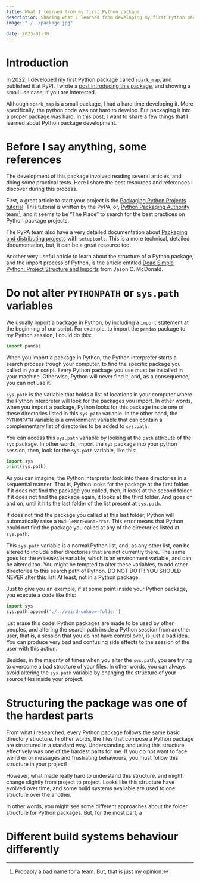```yaml
---
title: What I learned from my first Python package
description: Sharing what I learned from developing my first Python package published at PyPI
image: "./../package.jpg"

date: 2023-01-30
---
```


# Introduction

In 2022, I developed my first Python package called [`spark_map`](https://github.com/pedropark99/spark_map), and published it at PyPI. I wrote a [post introducing this package](https://pedro-faria.netlify.app/posts/2022/2022-12-21-spark-map-v0.2.3/en/), and showing a small use case, if you are interested.

Although `spark_map` is a small package, I had a hard time developing it. More specifically, the python code was not hard to develop. But packaging it into a proper package was hard. In this post, I want to share a few things that I learned about Python package development.

# Before I say anything, some references

The development of this package involved reading several articles, and doing some practical tests. Here I share the best resources and references I discover during this process.

First, a great article to start your project is the [Packaging Python Projects tutorial](https://packaging.python.org/en/latest/tutorials/packaging-projects/). This tutorial is written by the PyPA, or, [Python Packaging Authority](https://www.pypa.io/en/latest/) team[^foot1], and it seems to be "The Place" to search for the best practices on Python package projects.

[^foot1]: Probably a bad name for a team. But, that is just my opinion.

The PyPA team also have a very detailed documentation about [Packaging and distributing projects](https://packaging.python.org/en/latest/guides/distributing-packages-using-setuptools/) with `setuptools`. This is a more technical, detailed documentation, but, it can be a great resource too.

Another very useful article to learn about the structure of a Python package, and the import process of Python, is the article entitled [Dead Simple Python: Project Structure and Imports](https://dev.to/codemouse92/dead-simple-python-project-structure-and-imports-38c6) from Jason C. McDonald.

# Do not alter `PYTHONPATH` or `sys.path` variables

We usually import a package in Python, by including a `import` statement at the beginning of our script. For example, to import the `pandas` package to my Python session, I could do this:

```python
import pandas
```

When you import a package in Python, the Python interpreter starts a search process trough your computer, to find the specific package you called in your script. Every Python package you use must be installed in your machine. Otherwise, Python will never find it, and, as a consequence, you can not use it. 

`sys.path` is the variable that holds a list of locations in your computer where the Python interpreter will look for the packages you import. In other words, when you import a package, Python looks for this package inside one of these directories listed in this `sys.path` variable. In the other hand, the `PYTHONPATH` variable is a environment variable that can contain a complementary list of directories to be added to `sys.path`.

You can access this `sys.path` variable by looking at the `path` attribute of the `sys` package. In other words, import the `sys` package into your python session, then, look for the `sys.path` variable, like this:

```python
import sys
print(sys.path)
```

As you can imagine, the Python interpreter look into these directories in a sequential manner. That is, Python looks for the package at the first folder. If it does not find the package you called, then, it looks at the second folder. If it does not find the package again, it looks at the third folder. And goes on and on, until it hits the last folder of the list present at `sys.path`.

If does not find the package you called at this last folder, Python will automatically raise a `ModuleNotFoundError`. This error means that Python could not find the package you called at any of the directories listed at `sys.path`.

This `sys.path` variable is a normal Python list, and, as any other list, can be altered to include other directories that are not currently there. The same goes for the `PYTHONPATH` variable, which is an environment variable, and can be altered too. You might be tempted to alter these variables, to add other directories to this search path of Python. DO NOT DO IT! YOU SHOULD NEVER alter this list! At least, not in a Python package.

Just to give you an example, if at some point inside your Python package, you execute a code like this:

```python
import sys
sys.path.append('./../weird-unknow-folder')
```

just erase this code! Python packages are made to be used by other peoples, and altering the search path inside a Python session from another user, that is, a session that you do not have control over, is just a bad idea. You can produce very bad and confusing side effects to the session of the user with this action. 

Besides, in the majority of times when you alter the `sys.path`, you are trying to overcome a bad structure of your files. In other words, you can always avoid altering the `sys.path` variable by changing the structure of your source files inside your project.


# Structuring the package was one of the hardest parts

From what I researched, every Python package follows the same basic directory structure. In other words, the files that compose a Python package are structured in a standard way. Understanding and using this structure effectively was one of the hardest parts for me. If you do not want to face weird error messages and frustrating behaviours, you must follow this structure in your project!

However, what made really hard to understand this structure. and might change slightly from project to project. Looks like this structure have evolved over time, and some build systems available are used to one structure over the another.

In other words, you might see some different approaches about the folder structure for Python packages. But, for the most part, a 

# Different build systems behaviour differently